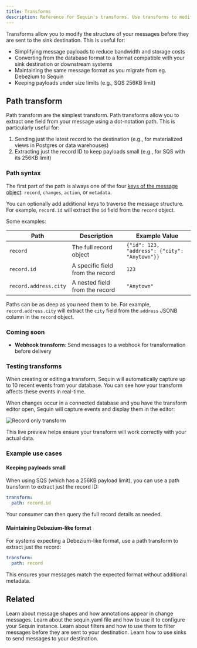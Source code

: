 ```yaml
---
title: Transforms
description: Reference for Sequin's transforms. Use transforms to modify the structure of your messages before they are sent to sinks.
---
```



Transforms allow you to modify the structure of your messages before they are sent to the sink destination. This is useful for:

- Simplifying message payloads to reduce bandwidth and storage costs
- Converting from the database format to a format compatible with your sink destination or downstream systems
- Maintaining the same message format as you migrate from eg. Debezium to Sequin
- Keeping payloads under size limits (e.g., SQS 256KB limit)


## Path transform

Path transform are the simplest transform. Path transforms allow you to extract one field from your message using a dot-notation path. This is particularly useful for:

1. Sending just the latest record to the destination (e.g., for materialized views in Postgres or data warehouses)
2. Extracting just the record ID to keep payloads small (e.g., for SQS with its 256KB limit)

### Path syntax

The first part of the path is always one of the four [keys of the message object](/reference/messages): `record`, `changes`, `action`, or `metadata`.

You can optionally add additional keys to traverse the message structure. For example, `record.id` will extract the `id` field from the `record` object.

Some examples:

| Path | Description | Example Value |
|------|-------------|---------------|
| `record` | The full record object | `{"id": 123, "address": {"city": "Anytown"}}` |
| `record.id` | A specific field from the record | `123` |
| `record.address.city` | A nested field from the record | `"Anytown"` |

Paths can be as deep as you need them to be. For example, `record.address.city` will extract the `city` field from the `address` JSONB column in the `record` object.

<FunctionTransformSnippet />

### Coming soon

- **Webhook transform**: Send messages to a webhook for transformation before delivery

### Testing transforms

When creating or editing a transform, Sequin will automatically capture up to 10 recent events from your database. You can see how your transform affects these events in real-time.

When changes occur in a connected database and you have the transform editor open, Sequin will capture events and display them in the editor:

<Frame>
  <img style={{maxWidth: '600px'}} src="/images/reference/record-only-transform.jpg" alt="Record only transform" />
</Frame>

This live preview helps ensure your transform will work correctly with your actual data.

### Example use cases

#### Keeping payloads small

When using SQS (which has a 256KB payload limit), you can use a path transform to extract just the record ID:

```yaml
transform:
  path: record.id
```

Your consumer can then query the full record details as needed.

#### Maintaining Debezium-like format

For systems expecting a Debezium-like format, use a path transform to extract just the record:

```yaml
transform:
  path: record
```

This ensures your messages match the expected format without additional metadata.

## Related

<CardGroup>
  <Card title="Messages reference" icon="message-dots" href="/reference/messages">
    Learn about message shapes and how annotations appear in change messages.
  </Card>
  <Card title="sequin.yaml transforms" icon="pencil" href="/reference/sequin-yaml#sink-transforms">
    Learn about the sequin.yaml file and how to use it to configure your Sequin instance.
  </Card>
  <Card title="Filters" icon="filter" href="/reference/filters">
    Learn about filters and how to use them to filter messages before they are sent to your destination.
  </Card>
  <Card title="Sinks" icon="list-check" href="/reference/sinks">
    Learn how to use sinks to send messages to your destination.
  </Card>
</CardGroup>